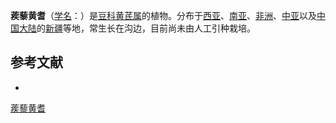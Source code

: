 {{Speciesbox
| name = 蒺藜黄耆
| status = 
| status_system = 
| image =
| genus = Astragalus
| species = tribuloides
| authority = Del.
}}

'''蒺藜黄耆'''（[[学名|学名]]：{{lang|la|''Astragalus tribuloides''}}）是[[豆科|豆科]][[黄芪属|黄芪属]]的植物。分布于[[西亚|西亚]]、[[南亚|南亚]]、[[非洲|非洲]]、[[中亚|中亚]]以及[[中国大陆|中国大陆]]的[[新疆|新疆]]等地，常生长在沟边，目前尚未由人工引种栽培。

== 参考文献 ==
<div class="references-small">
* {{cite web| url =http://www.bioinfo.cn/db05/KmzwSpecies.php?action=view&id=15834| title =蒺藜黄耆| work =《中国高等植物数据库全库》| publisher =中国科学院微生物研究所| author =昆明植物研究所| accessdate =2009-02-25| deadurl =yes| archiveurl =https://web.archive.org/web/20160305043856/http://www.bioinfo.cn/db05/KmzwSpecies.php?action=view&id=15834| archivedate =2016-03-05}}
</div>
{{Taxonbar|from=Q5709909}}

[[Category:黄芪属|蒺藜黄耆]]


{{植物小作品}}